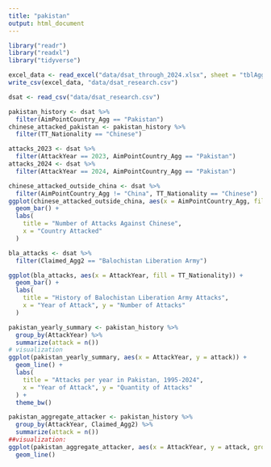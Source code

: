 ```yaml
---
title: "pakistan"
output: html_document
---
```


```r
library("readr")
library("readxl")
library("tidyverse")
```

```r
excel_data <- read_excel("data/dsat_through_2024.xlsx", sheet = "tblAggregation_Attacks_QTA")
write_csv(excel_data, "data/dsat_research.csv")
```


```r
dsat <- read_csv("data/dsat_research.csv")
```

```r
pakistan_history <- dsat %>%
  filter(AimPointCountry_Agg == "Pakistan")
chinese_attacked_pakistan <- pakistan_history %>%
  filter(TT_Nationality == "Chinese")
```

```r
attacks_2023 <- dsat %>%
  filter(AttackYear == 2023, AimPointCountry_Agg == "Pakistan") 
attacks_2024 <- dsat %>%
  filter(AttackYear == 2024, AimPointCountry_Agg == "Pakistan")
```

```r
chinese_attacked_outside_china <- dsat %>%
  filter(AimPointCountry_Agg != "China", TT_Nationality == "Chinese") 
ggplot(chinese_attacked_outside_china, aes(x = AimPointCountry_Agg, fill = AimPointCountry_Agg)) +
  geom_bar() +
  labs(
    title = "Number of Attacks Against Chinese",
    x = "Country Attacked"
  )
```

```r
bla_attacks <- dsat %>%
  filter(Claimed_Agg2 == "Balochistan Liberation Army")

ggplot(bla_attacks, aes(x = AttackYear, fill = TT_Nationality)) +
  geom_bar() + 
  labs(
    title = "History of Balochistan Liberation Army Attacks",
    x = "Year of Attack", y = "Number of Attacks"
  )
```


```r
pakistan_yearly_summary <- pakistan_history %>%
  group_by(AttackYear) %>%
  summarize(attack = n())
# visualization
ggplot(pakistan_yearly_summary, aes(x = AttackYear, y = attack)) +
  geom_line() + 
  labs(
    title = "Attacks per year in Pakistan, 1995-2024",
    x = "Year of Attack", y = "Quantity of Attacks"
  ) +
  theme_bw()
```

```r
pakistan_aggregate_attacker <- pakistan_history %>%
  group_by(AttackYear, Claimed_Agg2) %>%
  summarize(attack = n())
##visualization:
ggplot(pakistan_aggregate_attacker, aes(x = AttackYear, y = attack, group = Claimed_Agg2)) +
  geom_line()
```


